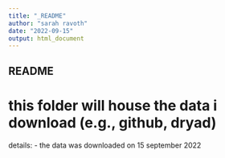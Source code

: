 ```yaml
---
title: "_README"
author: "sarah ravoth"
date: "2022-09-15"
output: html_document
---
```


## README 

# this folder will house the data i download (e.g., github, dryad)

details:
- the data was downloaded on 15 september 2022